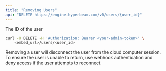 ```yaml
---
title: "Removing Users"
api: "DELETE https://engine.hyperbeam.com/v0/users/{user_id}"
---
```


<Param path="user_id" type="string" required>

The ID of the user

</Param>

<RequestExample>

```bash cURL
curl -X DELETE -H 'Authorization: Bearer <your-admin-token>' \
    <embed_url>/users/<user_id>
```

</RequestExample>

Removing a user will disconnect the user from the cloud computer session. To ensure the user is unable to return, use webhook authentication and deny access if the user attempts to reconnect.
